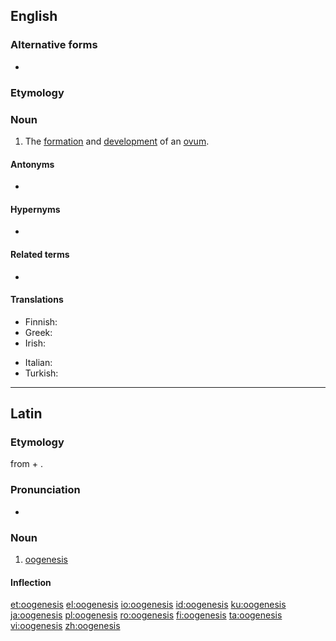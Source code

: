 {{also|oögenesis}}
==English==
{{wikipedia}}

===Alternative forms===
* {{l|en|oögenesis}}

===Etymology===
{{confix|oo|genesis|lang=en}}

===Noun===
{{en-noun|~|oogeneses}}

# {{lb|en|biology}} The [[formation]] and [[development]] of an [[ovum]].

====Antonyms====
* {{l|en|spermatogenesis}}

====Hypernyms====
* {{l|en|gametogenesis}}

====Related terms====
* {{l|en|oogenetic}}

====Translations====
{{trans-top|formation and development of ovum}}
* Finnish: {{t+|fi|oogeneesi}}
* Greek: {{t+|el|ωογένεση|f}}
* Irish: {{t|ga|úigineas|m}}
{{trans-mid}}
* Italian: {{t|it|oogenesi|f}}
* Turkish: {{t+|tr|oogenez}}
{{trans-bottom}}

----

==Latin==

===Etymology===
from {{m|grc|ᾠόν||egg}} + {{m|grc|γένεσις||origin}}.

===Pronunciation===
* {{a|Classical}} {{IPA|/o:o'ge.ne.sis/|lang=la}}

===Noun===
{{la-noun|ōogenesis||ōogenesis|f|third}}

# [[oogenesis]]

====Inflection====
{{la-decl-3rd-I-navis|ōogenesis}}

[[et:oogenesis]]
[[el:oogenesis]]
[[io:oogenesis]]
[[id:oogenesis]]
[[ku:oogenesis]]
[[ja:oogenesis]]
[[pl:oogenesis]]
[[ro:oogenesis]]
[[fi:oogenesis]]
[[ta:oogenesis]]
[[vi:oogenesis]]
[[zh:oogenesis]]